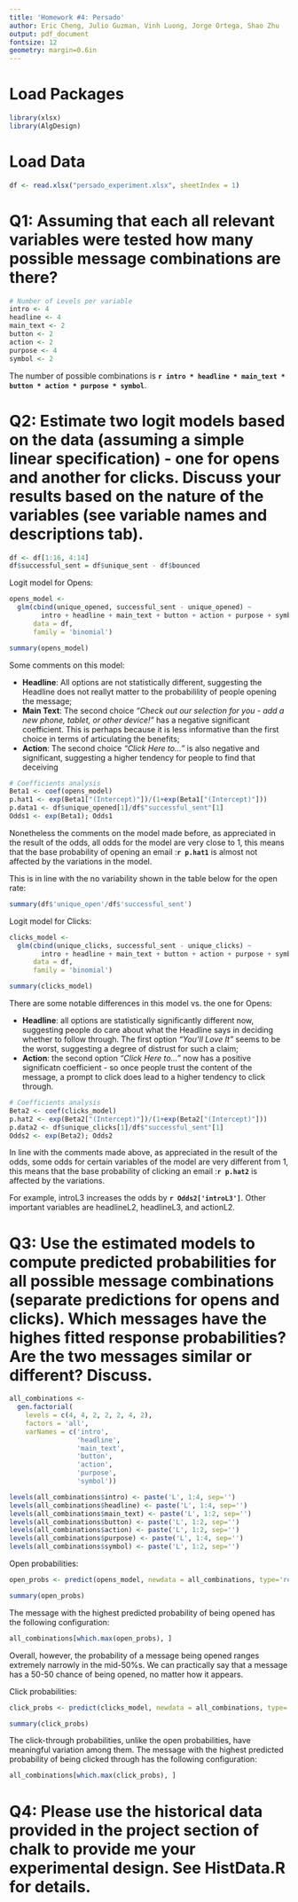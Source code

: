 ```yaml
---
title: 'Homework #4: Persado'
author: Eric Cheng, Julio Guzman, Vinh Luong, Jorge Ortega, Shao Zhu
output: pdf_document
fontsize: 12
geometry: margin=0.6in
---
```



# Load Packages

```r
library(xlsx)
library(AlgDesign)
```


# Load Data

```r
df <- read.xlsx("persado_experiment.xlsx", sheetIndex = 1)
```


# Q1: Assuming that each all relevant variables were tested how many possible message combinations are there?

```r
# Number of Levels per variable
intro <- 4
headline <- 4
main_text <- 2
button <- 2
action <- 2
purpose <- 4
symbol <- 2
```

The number of possible combinations is __`r intro * headline * main_text * button * action * purpose * symbol`__.


# Q2: Estimate two logit models based on the data (assuming a simple linear specification) - one for opens and another for clicks. Discuss your results based on the nature of the variables (see variable names and descriptions tab).

```r
df <- df[1:16, 4:14]
df$successful_sent = df$unique_sent - df$bounced
```

Logit model for Opens:

```r
opens_model <-
  glm(cbind(unique_opened, successful_sent - unique_opened) ~ 
        intro + headline + main_text + button + action + purpose + symbol,
      data = df,
      family = 'binomial')

summary(opens_model)
```

Some comments on this model:

- __Headline__: All options are not statistically different, suggesting the Headline does not reallyt matter to the probabilility of people opening the message;
- __Main Text__: The second choice _"Check out our selection for you - add a new phone, tablet, or other device!"_ has a negative significant coefficient. This is perhaps because it is less informative than the first choice in terms of articulating the benefits;
- __Action__: The second choice _"Click Here to..."_ is also negative and significant, suggesting a higher tendency for people to find that deceiving

```r
# Coefficients analysis
Beta1 <- coef(opens_model)
p.hat1 <- exp(Beta1["(Intercept)"])/(1+exp(Beta1["(Intercept)"]))
p.data1 <- df$unique_opened[1]/df$"successful_sent"[1]
Odds1 <- exp(Beta1); Odds1
```

Nonetheless the comments on the model made before, as appreciated in the result of the odds, all odds for the model are very close to 1, this means that the base probability of opening an email :__`r p.hat1`__ is almost not affected by the variations in the model.


This is in line with the no variability shown in the table below for the open rate:
```r
summary(df$'unique_open'/df$'successful_sent')
````


Logit model for Clicks:

```r
clicks_model <-
  glm(cbind(unique_clicks, successful_sent - unique_clicks) ~
        intro + headline + main_text + button + action + purpose + symbol,
      data = df,
      family = 'binomial')

summary(clicks_model)
```

There are some notable differences in this model vs. the one for Opens:

- __Headline__: all options are statistically significantly different now, suggesting people do care about what the Headline says in deciding whether to follow through. The first option _"You'll Love It"_ seems to be the worst, suggesting a degree of distrust for such a claim;
- __Action__: the second option _"Click Here to..."_ now has a positive significatn coefficient - so once people trust the content of the message, a prompt to click does lead to a higher tendency to click through.

```r
# Coefficients analysis
Beta2 <- coef(clicks_model)
p.hat2 <- exp(Beta2["(Intercept)"])/(1+exp(Beta2["(Intercept)"]))
p.data2 <- df$unique_clicks[1]/df$"successful_sent"[1]
Odds2 <- exp(Beta2); Odds2
```

In line with the comments made above, as appreciated in the result of the odds, some odds for certain variables of the model are very different from 1, this means that the base probability of clicking an email :__`r p.hat2`__ is affected by the variations. 

For example, introL3 increases the odds by __`r Odds2['introL3']`__. Other important variables are headlineL2, headlineL3, and actionL2.


# Q3: Use the estimated models to compute predicted probabilities for all possible message combinations (separate predictions for opens and clicks). Which messages have the highes fitted response probabilities? Are the two messages similar or different? Discuss.

```r
all_combinations <-
  gen.factorial(
    levels = c(4, 4, 2, 2, 2, 4, 2),
    factors = 'all',
    varNames = c('intro',
                 'headline',
                 'main_text',
                 'button',
                 'action',
                 'purpose',
                 'symbol'))

levels(all_combinations$intro) <- paste('L', 1:4, sep='')
levels(all_combinations$headline) <- paste('L', 1:4, sep='')
levels(all_combinations$main_text) <- paste('L', 1:2, sep='')
levels(all_combinations$button) <- paste('L', 1:2, sep='')
levels(all_combinations$action) <- paste('L', 1:2, sep='')
levels(all_combinations$purpose) <- paste('L', 1:4, sep='')
levels(all_combinations$symbol) <- paste('L', 1:2, sep='')
```

Open probabilities:

```r
open_probs <- predict(opens_model, newdata = all_combinations, type='response')

summary(open_probs)
```

The message with the highest predicted probability of being opened has the following configuration:

```r
all_combinations[which.max(open_probs), ]
```

Overall, however, the probability of a message being opened ranges extremely narrowly in the mid-50%s. We can practically say that a message has a 50-50 chance of being opened, no matter how it appears.

Click probabilities:

```r
click_probs <- predict(clicks_model, newdata = all_combinations, type='response')

summary(click_probs)
```

The click-through probabilities, unlike the open probabilities, have meaningful variation among them. The message with the highest predicted probability of being clicked through has the following configuration:

```r
all_combinations[which.max(click_probs), ]
```


# Q4: Please use the historical data provided in the project section of chalk to provide me your experimental design. See HistData.R for details.


